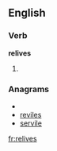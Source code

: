 ==English==

===Verb===
'''relives'''

# {{third-person singular of|relive}}

===Anagrams===
* {{alphagram|eeilrsv}}
* [[reviles#English|reviles]]
* [[servile#English|servile]]

[[fr:relives]]